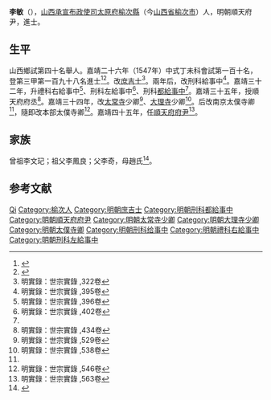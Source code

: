 {{Otheruses|李敏|other=同名或類似名的其它條目描述}}
{{明清人物信息框
| 姓名 = 李敏
| 原名 =
| 圖片名稱= 
| 圖片大小 =
| 圖片說明 = 
| 最高職務 =
| 國家 = 大明 
| 爵位 =
| 籍貫 = 山西太原府榆次縣
| 族裔 = 
| 字號 = 
| 諡號 =
| 出生日期 = 生年不詳
| 出生地點 = <!---山西太原府榆次縣--->
| 逝世日期 = 卒年不詳 
| 逝世地點 =
| 墓葬 =
| 配偶 = 
| 親屬 = 
| 出身 =
* 嘉靖二十六年丁未科同進士出身
| 經歷 =
| 著作 =  
}}
'''李敏'''（{{bd|？||1581年|catIdx=Li}}），[[山西承宣布政使司|山西承宣布政使司]][[太原府|太原府]][[榆次縣|榆次縣]]（今[[山西省|山西省]][[榆次市|榆次市]]）人，明朝順天府尹，進士。

== 生平 ==
山西鄉試第四十名舉人。嘉靖二十六年（1547年）中式丁未科會試第一百十名，登第三甲第一百九十八名進士<ref>{{Cite book|title=《皇明贡举考》卷五|author=[[张朝瑞|张朝瑞]]|publisher=《续修四库全书》史部第828册|year=|isbn=|location=|pages=}}</ref><ref>{{Cite book|title=贡举志五种 上|author=鲁小俊，江俊伟著|publisher=武汉大学出版社|year=2009|isbn=978-7-307-07043-1|location=武汉|pages=}}</ref>。改[[庶吉士|庶吉士]]<ref>明實錄：世宗實錄 ,322卷</ref>。兩年后，改刑科給事中<ref>明實錄：世宗實錄 ,395卷</ref>。嘉靖三十二年，升禮科右給事中<ref>明實錄：世宗實錄 ,396卷</ref>、刑科左給事中<ref name="明實錄：世宗實錄 ,402卷">明實錄：世宗實錄 ,402卷</ref>、刑科[[都給事中|都給事中]]<ref name="明實錄：世宗實錄 ,402卷"/>。嘉靖三十五年，授順天府府丞<ref>明實錄：世宗實錄 ,434卷</ref>。嘉靖三十四年，改[[太常寺|太常寺]]少卿<ref>明實錄：世宗實錄 ,529卷</ref>、[[大理寺|大理寺]]少卿<ref name="明實錄：世宗實錄 ,538卷">明實錄：世宗實錄 ,538卷</ref>。后改南京太僕寺卿<ref name="明實錄：世宗實錄 ,538卷"/>，隨即改本部太僕寺卿<ref>明實錄：世宗實錄 ,546卷</ref>。嘉靖四十五年，任[[順天府|順天府]][[府尹|府尹]]<ref>明實錄：世宗實錄 ,563卷</ref>。

== 家族 ==
曾祖李文玘；祖父李鳳良；父李奇，母趙氏<ref>{{Cite book|title=天一阁藏明代科举录选刊 登科录 点校本|author=龚延明主编|publisher=宁波出版社|year=2016|isbn=978-7-5526-2320-8|location=宁波|pages=|quote=《天一閣藏明代科舉錄選刊.登科錄》之《嘉靖二十六年丁未科登科錄》}}</ref>。

== 参考文献 ==
{{reflist}}

{{嘉靖二十六年丁未科殿試金榜}}

{{Authority control}}

{{DEFAULTSORT:Li李}}
[[Category:李姓|Qi]]
[[Category:榆次人|Category:榆次人]]
[[Category:明朝庶吉士|Category:明朝庶吉士]]
[[Category:明朝刑科都給事中|Category:明朝刑科都給事中]]
[[Category:明朝順天府府尹|Category:明朝順天府府尹]]
[[Category:明朝太常寺少卿|Category:明朝太常寺少卿]]
[[Category:明朝大理寺少卿|Category:明朝大理寺少卿]]
[[Category:明朝太僕寺卿|Category:明朝太僕寺卿]]
[[Category:明朝刑科给事中|Category:明朝刑科给事中]]
[[Category:明朝禮科右給事中|Category:明朝禮科右給事中]]
[[Category:明朝刑科左給事中|Category:明朝刑科左給事中]]